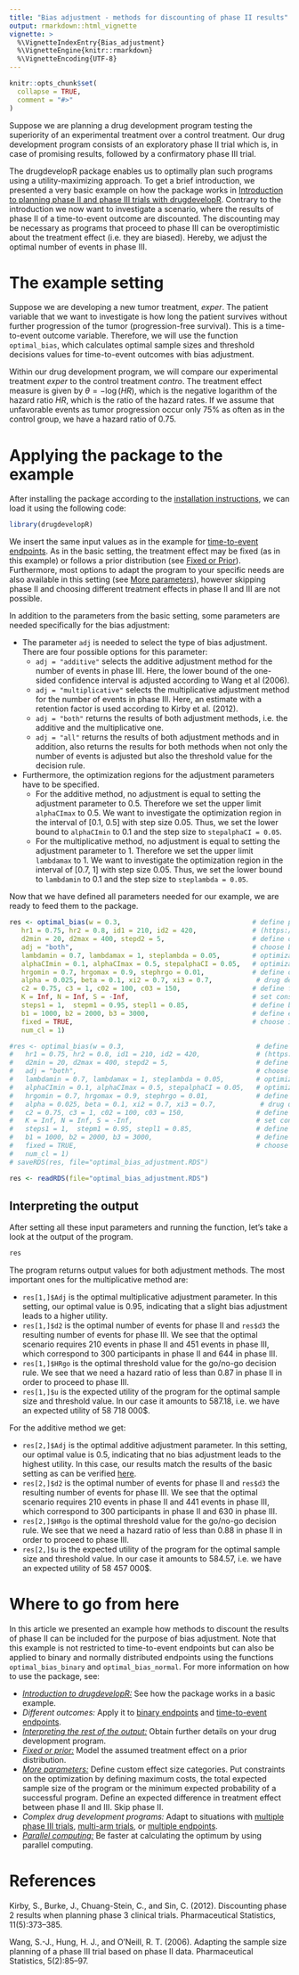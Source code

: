 ```yaml
---
title: "Bias adjustment - methods for discounting of phase II results"
output: rmarkdown::html_vignette
vignette: >
  %\VignetteIndexEntry{Bias_adjustment}
  %\VignetteEngine{knitr::rmarkdown}
  %\VignetteEncoding{UTF-8}
---
```


```r
knitr::opts_chunk$set(
  collapse = TRUE,
  comment = "#>"
)
```

Suppose we are planning a drug development program testing the superiority of an experimental treatment over a control treatment. Our drug development program consists of an exploratory phase II trial which is, in case of promising results, followed by a confirmatory phase III trial.

The drugdevelopR package enables us to optimally plan such programs using a utility-maximizing approach. To get a brief introduction, we presented a very basic example on how the package works in [Introduction to planning phase II and phase III trials with drugdevelopR](https://sterniii3.github.io/drugdevelopR/articles/Introduction-to-drugdevelopR.html). Contrary to the introduction we now want to investigate a scenario, where the results of phase II of a time-to-event outcome are discounted. The discounting may be necessary as programs that proceed to phase III can be overoptimistic about the treatment effect (i.e. they are biased). Hereby, we adjust the optimal number of events in phase III.

# The example setting
Suppose we are developing a new tumor treatment, *exper*. The patient variable that we want to investigate is how long the patient survives without further progression of the tumor (progression-free survival). This is a time-to-event outcome variable. Therefore, we will use the function `optimal_bias`, which calculates optimal sample sizes and threshold decisions values for time-to-event outcomes with bias adjustment.

Within our drug development program, we will compare our experimental treatment *exper* to the control treatment *contro*. The treatment effect measure is given by $\theta = −\log(HR)$, which is the negative logarithm of the hazard ratio $HR$, which is the ratio of the hazard rates. If we assume that unfavorable events as tumor progression occur only 75\% as often as in the control group, we have a hazard ratio of 0.75.

# Applying the package to the example

After installing the package according to the [installation instructions](https://sterniii3.github.io/drugdevelopR/#Installation), we can load it using the following code:
```r
library(drugdevelopR)
```

We insert the same input values as in the example for [time-to-event endpoints](https://sterniii3.github.io/drugdevelopR/articles/Time-to-event_outcomes.html). As in the basic setting, the treatment effect may be fixed (as in this example) or follows a prior distribution (see [Fixed or Prior](https://sterniii3.github.io/drugdevelopR/articles/Fixed_and_prior_distributions.html)). Furthermore, most options to adapt the program to your specific needs are also available in this setting (see [More parameters](https://sterniii3.github.io/drugdevelopR/articles/More_Parameters.html)), however skipping phase II and choosing different treatment effects in phase II and III are not possible.

In addition to the parameters from the basic setting, some parameters are needed specifically for the bias adjustment:

*  The parameter `adj` is needed to select the type of bias adjustment. There are four possible options for this parameter:
   *  `adj = "additive"` selects the additive adjustment method for the number of events in phase III. Here, the lower bound of the one-sided confidence interval is adjusted according to Wang et al (2006).
   *  `adj = "multiplicative"` selects the multiplicative adjustment method for the number of events in phase III. Here, an estimate with a retention factor is used according to Kirby et al. (2012).
   *  `adj = "both"` returns the results of both adjustment methods, i.e. the additive and the multiplicative one.
   *  `adj = "all"` returns the results of both adjustment methods and in addition, also returns the results for both methods when not only the number of events is adjusted but also the threshold value for the decision rule. 
* Furthermore, the optimization regions for the adjustment parameters have to be specified.
   * For the additive method, no adjustment is equal to setting the adjustment parameter to 0.5. Therefore we set the upper limit `alphaCImax` to 0.5. We want to investigate the optimization region in the interval of [0.1, 0.5] with step size 0.05. Thus, we set the lower bound to `alphaCImin` to 0.1 and the step size to `stepalphaCI = 0.05`.
   * For the multiplicative method, no adjustment is equal to setting the adjustment parameter to 1. Therefore we set the upper limit `lambdamax` to 1. We want to investigate the optimization region in the interval of [0.7, 1] with step size 0.05. Thus, we set the lower bound to `lambdamin` to 0.1 and the step size to `steplambda = 0.05`.
   
Now that we have defined all parameters needed for our example, we are ready to feed them to the package.
```r
res <- optimal_bias(w = 0.3,                                 # define parameters for prior
   hr1 = 0.75, hr2 = 0.8, id1 = 210, id2 = 420,              # (https://web.imbi.uni-heidelberg.de/prior/)
   d2min = 20, d2max = 400, stepd2 = 5,                      # define optimization set for d2
   adj = "both",                                             # choose both adjustment methods
   lambdamin = 0.7, lambdamax = 1, steplambda = 0.05,        # optimization set for multiplicative adjustment
   alphaCImin = 0.1, alphaCImax = 0.5, stepalphaCI = 0.05,   # optimization set for additive adjustment
   hrgomin = 0.7, hrgomax = 0.9, stephrgo = 0.01,            # define optimization set for HRgo
   alpha = 0.025, beta = 0.1, xi2 = 0.7, xi3 = 0.7,           # drug development planning parameters
   c2 = 0.75, c3 = 1, c02 = 100, c03 = 150,                  # define fixed and variable costs
   K = Inf, N = Inf, S = -Inf,                               # set constraints
   steps1 = 1,  stepm1 = 0.95, stepl1 = 0.85,                # define boundary for  effect size categories
   b1 = 1000, b2 = 2000, b3 = 3000,                          # define expected benefits
   fixed = TRUE,                                             # choose if  effects are fixed or random
   num_cl = 1)
```

```r
#res <- optimal_bias(w = 0.3,                                 # define parameters for prior
#   hr1 = 0.75, hr2 = 0.8, id1 = 210, id2 = 420,              # (https://web.imbi.uni-heidelberg.de/prior/)
#   d2min = 20, d2max = 400, stepd2 = 5,                      # define optimization set for d2
#   adj = "both",                                             # choose both adjustment methods
#   lambdamin = 0.7, lambdamax = 1, steplambda = 0.05,        # optimization set for multiplicative adjustment
#   alphaCImin = 0.1, alphaCImax = 0.5, stepalphaCI = 0.05,   # optimization set for additive adjustment
#   hrgomin = 0.7, hrgomax = 0.9, stephrgo = 0.01,            # define optimization set for HRgo
#   alpha = 0.025, beta = 0.1, xi2 = 0.7, xi3 = 0.7,           # drug development planning parameters
#   c2 = 0.75, c3 = 1, c02 = 100, c03 = 150,                  # define fixed and variable costs
#   K = Inf, N = Inf, S = -Inf,                               # set constraints
#   steps1 = 1,  stepm1 = 0.95, stepl1 = 0.85,                # define boundary for  effect size categories
#   b1 = 1000, b2 = 2000, b3 = 3000,                          # define expected benefits
#   fixed = TRUE,                                             # choose if  effects are fixed or random
#   num_cl = 1)
# saveRDS(res, file="optimal_bias_adjustment.RDS")
```
```r
res <- readRDS(file="optimal_bias_adjustment.RDS")
```

## Interpreting the output

After setting all these input parameters and running the function, let's take a look at the output of the program.

```r
res
```

The program returns output values for both adjustment methods. The most important ones for the multiplicative method are:

* `res[1,]$Adj` is the optimal multiplicative adjustment parameter. In this setting, our optimal value is 0.95, indicating that a slight bias adjustment leads to a higher utility.
* `res[1,]$d2` is the optimal number of events for phase II and `res$d3` the resulting number of events for phase III. We see that the optimal scenario requires 210 events in phase II and 451 events in phase III, which correspond to 300 participants in phase II and 644 in phase III. 
* `res[1,]$HRgo` is the optimal threshold value for the go/no-go decision rule. We see that we need a hazard ratio of less than 0.87 in phase II in order to proceed to phase III. 
* `res[1,]$u` is the expected utility of the program for the optimal sample size and threshold value. In our case it amounts to 587.18, i.e. we have an expected utility of 58 718 000\$. 

For the additive method we get:

* `res[2,]$Adj` is the optimal additive adjustment parameter. In this setting, our optimal value is 0.5, indicating that no  bias adjustment leads to the highest utility. In this case, our results match the results of the basic setting as can be verified [here](https://sterniii3.github.io/drugdevelopR/articles/Time-to-event_outcomes.html).
* `res[2,]$d2` is the optimal number of events for phase II and `res$d3` the resulting number of events for phase III. We see that the optimal scenario requires 210 events in phase II and 441 events in phase III, which correspond to 300 participants in phase II and 630 in phase III. 
* `res[2,]$HRgo` is the optimal threshold value for the go/no-go decision rule. We see that we need a hazard ratio of less than 0.88 in phase II in order to proceed to phase III. 
* `res[2,]$u` is the expected utility of the program for the optimal sample size and threshold value. In our case it amounts to 584.57, i.e. we have an expected utility of 58 457 000\$. 

# Where to go from here
In this article we presented an example how methods to discount the results of phase II can be included for the purpose of bias adjustment. Note that this example is not restricted to time-to-event endpoints but can also be applied to binary and normally distributed endpoints using the functions `optimal_bias_binary` and `optimal_bias_normal`. For more information on how to use the package, see:

* [*Introduction to drugdevelopR:*](https://sterniii3.github.io/drugdevelopR/articles/Introduction-to-drugdevelopR.html) See how the package works in a basic example.
* *Different outcomes:* Apply it to [binary endpoints](https://sterniii3.github.io/drugdevelopR/articles/Binary_outcomes.html) and [time-to-event endpoints](https://sterniii3.github.io/drugdevelopR/articles/Time-to-event_outcomes.html).
* [*Interpreting the rest of the output:*](https://sterniii3.github.io/drugdevelopR/articles/Interpreting_Output.html) Obtain further details on your drug development program.
* [*Fixed or prior:*](https://sterniii3.github.io/drugdevelopR/articles/Fixed_and_prior_distributions.html) Model the assumed treatment effect on a prior distribution.
* [*More parameters:*](https://sterniii3.github.io/drugdevelopR/articles/More_Parameters.html) Define custom effect size categories. Put constraints on the optimization by defining maximum costs, the total expected sample size of the program or the minimum expected probability of a successful program. Define an expected difference in treatment effect between phase II and III. Skip phase II.
* *Complex drug development programs:* Adapt to situations with [multiple phase III trials](https://sterniii3.github.io/drugdevelopR/articles/Multitrial.html), [multi-arm trials](https://sterniii3.github.io/drugdevelopR/articles/Multiarm_Trials.html), or [multiple endpoints](https://sterniii3.github.io/drugdevelopR/articles/Multiple_Endpoints.html).
* [*Parallel computing:*](https://sterniii3.github.io/drugdevelopR/articles/More_Parameters.html#parallel-computing) Be faster at calculating the optimum by using parallel computing.

# References 

Kirby, S., Burke, J., Chuang-Stein, C., and Sin, C. (2012). Discounting phase 2 results when planning phase 3 clinical trials. Pharmaceutical Statistics, 11(5):373–385.

Wang, S.-J., Hung, H. J., and O’Neill, R. T. (2006). Adapting the sample size planning of a phase III trial based on phase II data. Pharmaceutical Statistics, 5(2):85–97.

